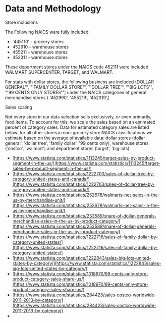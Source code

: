 
# Data and Methodology

Store inclusions

The Following NAICS were fully included:

* '445110' - grocery stores
* 452910 - warehouse stores
* 455211 - warehouse stores
* 452311 - warehouse stores

These department stores under the NAICS code 452111 were included: WALMART SUPERCENTER,  TARGET,  and WALMART.

For stats with dollar stores, the following business are included (DOLLAR GENERAL'",  "'FAMILY DOLLAR STORE'",  "'DOLLAR TREE'",  "'BIG LOTS'",  "'99 CENTS ONLY STORES'") under the NAICS categories of general merchandise stores (  '452990',  '455219',  '452319',)

Sales scaling

Not every store in our data selection sells exclusively, or even primarily, food items. To account for this, we scale the sales based on an estimated percent of category sales. Data for estimated category sales are listed below. for all other stores in non-grocery store NAICS classifications we estimate based on the average of available data: dollar stores (dollar general', 'dollar tree', 'family dollar', '99 cents only), warehouse stores ('costco', 'walmart') and department stores (target', 'big lots).

* [https://www.statista.com/statistics/1113245/target-sales-by-product-segment-in-the-us/](https://www.statista.com/statistics/1113245/target-sales-by-product-segment-in-the-us/)
* [https://www.statista.com/statistics/1222703/sales-of-dollar-tree-by-category-united-states-and-canada/](https://www.statista.com/statistics/1222703/sales-of-dollar-tree-by-category-united-states-and-canada/)
* [https://www.statista.com/statistics/252678/walmarts-net-sales-in-the-us-by-merchandise-unit/](https://www.statista.com/statistics/252678/walmarts-net-sales-in-the-us-by-merchandise-unit/)
* [https://www.statista.com/statistics/253589/share-of-dollar-generals-merchandise-sales-in-the-us-by-product-category/](https://www.statista.com/statistics/253589/share-of-dollar-generals-merchandise-sales-in-the-us-by-product-category/)
* [https://www.statista.com/statistics/1222716/sales-of-family-dollar-by-category-united-states/](https://www.statista.com/statistics/1222716/sales-of-family-dollar-by-category-united-states/)
* [https://www.statista.com/statistics/1222843/sales-big-lots-united-states-by-category/](https://www.statista.com/statistics/1222843/sales-big-lots-united-states-by-category/)
* [https://www.statista.com/statistics/1018970/99-cents-only-store-product-category-sales-share-us/](https://www.statista.com/statistics/1018970/99-cents-only-store-product-category-sales-share-us/)
* [https://www.statista.com/statistics/284423/sales-costco-worldwide-2011-2013-by-category/](https://www.statista.com/statistics/284423/sales-costco-worldwide-2011-2013-by-category/)
*
